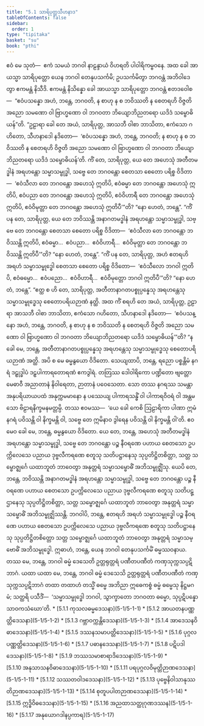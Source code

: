```yaml
---
title: "5.1 သာရိပုတ္တသီဟနာဒ"
tableOfContents: false
sidebar:
  order: 1
type: "tipitaka"
basket: "su"
book: "pthi"
---
```



<DynamicBreadcrumb />

<Division number="141" book="pthi" e="ch" v="8" p="82">

<Paragraph number="289" book="pthi">
ဧဝံ မေ သုတံ—  ဧကံ သမယံ ဘဂဝါ နာဠန္ဒာယံ ဝိဟရတိ ပါဝါရိကမ္ဗဝနေ. အထ ခေါ အာယသ္မာ သာရိပုတ္တော ယေန ဘဂဝါ တေနုပသင်္ကမိ; ဥပသင်္ကမိတွာ ဘဂဝန္တံ အဘိဝါဒေတွာ ဧကမန္တံ နိသီဒိ. ဧကမန္တံ နိသိန္နော ခေါ အာယသ္မာ သာရိပုတ္တော ဘဂဝန္တံ ဧတဒဝေါစ—  “ဧဝံပသန္နော အဟံ, ဘန္တေ, ဘဂဝတိ, န စာဟု န စ ဘဝိဿတိ န စေတရဟိ ဝိဇ္ဇတိ အညော သမဏော ဝါ ဗြာဟ္မဏော ဝါ ဘဂဝတာ ဘိယျောဘိညတရော ယဒိဒံ သမ္ဗောဓိယန်”တိ.


</Paragraph>

</Division>
<Division number="142" book="pthi" e="ch" v="8" p="82">

<Paragraph number="290" book="pthi">
“ဥဠာရာ ခေါ တေ အယံ, သာရိပုတ္တ, အာသဘီ ဝါစာ ဘာသိတာ, ဧကံသော ဂဟိတော, သီဟနာဒေါ နဒိတော—  ‘ဧဝံပသန္နော အဟံ, ဘန္တေ, ဘဂဝတိ; န စာဟု န စ ဘဝိဿတိ န စေတရဟိ ဝိဇ္ဇတိ အညော သမဏော ဝါ ဗြာဟ္မဏော ဝါ ဘဂဝတာ ဘိယျောဘိညတရော ယဒိဒံ သမ္ဗောဓိယန်’တိ. ကိံ တေ, သာရိပုတ္တ, ယေ တေ အဟေသုံ အတီတမဒ္ဓါနံ အရဟန္တော သမ္မာသမ္ဗုဒ္ဓါ, သဗ္ဗေ တေ ဘဂဝန္တော စေတသာ စေတော ပရိစ္စ ဝိဒိတာ—  ‘ဧဝံသီလာ တေ ဘဂဝန္တော အဟေသုံ ဣတိပိ, ဧဝံဓမ္မာ တေ ဘဂဝန္တော အဟေသုံ ဣတိပိ, ဧဝံပညာ တေ ဘဂဝန္တော အဟေသုံ ဣတိပိ, ဧဝံဝိဟာရီ တေ ဘဂဝန္တော အဟေသုံ ဣတိပိ, ဧဝံဝိမုတ္တာ တေ ဘဂဝန္တော အဟေသုံ ဣတိပီ’”တိ? “နော ဟေတံ, ဘန္တေ”.


</Paragraph>

<Paragraph number="291" book="pthi">
“ကိံ ပန တေ, သာရိပုတ္တ, ယေ တေ ဘဝိဿန္တိ အနာဂတမဒ္ဓါနံ အရဟန္တော သမ္မာသမ္ဗုဒ္ဓါ, သဗ္ဗေ တေ ဘဂဝန္တော စေတသာ စေတော ပရိစ္စ ဝိဒိတာ—  ‘ဧဝံသီလာ တေ ဘဂဝန္တော ဘဝိဿန္တိ ဣတိပိ, ဧဝံဓမ္မာ…  ဧဝံပညာ…  ဧဝံဝိဟာရီ…  ဧဝံဝိမုတ္တာ တေ ဘဂဝန္တော ဘဝိဿန္တိ ဣတိပီ’”တိ? “နော ဟေတံ, ဘန္တေ”.


</Paragraph>

<Paragraph number="292" book="pthi">
“ကိံ ပန တေ, သာရိပုတ္တ, အဟံ ဧတရဟိ အရဟံ သမ္မာသမ္ဗုဒ္ဓေါ စေတသာ စေတော ပရိစ္စ ဝိဒိတော—  ‘ဧဝံသီလော ဘဂဝါ ဣတိပိ, ဧဝံဓမ္မော…  ဧဝံပညော…  ဧဝံဝိဟာရီ…  ဧဝံဝိမုတ္တော ဘဂဝါ ဣတိပီ’”တိ? “နော ဟေတံ, ဘန္တေ”.


</Paragraph>

<Paragraph number="293" book="pthi">
“ဧတ္ထ စ ဟိ တေ, သာရိပုတ္တ, အတီတာနာဂတပစ္စုပ္ပန္နေသု အရဟန္တေသု သမ္မာသမ္ဗုဒ္ဓေသု စေတောပရိယဉာဏံ နတ္ထိ. အထ ကိံ စရဟိ တေ အယံ, သာရိပုတ္တ, ဥဠာရာ အာသဘီ ဝါစာ ဘာသိတာ, ဧကံသော ဂဟိတော, သီဟနာဒေါ နဒိတော—  ‘ဧဝံပသန္နော အဟံ, ဘန္တေ, ဘဂဝတိ, န စာဟု န စ ဘဝိဿတိ န စေတရဟိ ဝိဇ္ဇတိ အညော သမဏော ဝါ ဗြာဟ္မဏော ဝါ ဘဂဝတာ ဘိယျောဘိညတရော ယဒိဒံ သမ္ဗောဓိယန်’”တိ?


</Paragraph>

</Division>
<Division number="143" book="pthi" e="ch" v="8" p="83">

<Paragraph number="294" book="pthi">
“န ခေါ မေ, ဘန္တေ, အတီတာနာဂတပစ္စုပ္ပန္နေသု အရဟန္တေသု သမ္မာသမ္ဗုဒ္ဓေသု စေတောပရိယဉာဏံ အတ္ထိ. အပိ စ မေ ဓမ္မနွယော ဝိဒိတော. သေယျထာပိ, ဘန္တေ, ရညော ပစ္စန္တိမံ နဂရံ ဒဠှုဒ္ဓါပံ ဒဠှပါကာရတောရဏံ ဧကဒွါရံ. တတြဿ ဒေါဝါရိကော ပဏ္ဍိတော ဗျတ္တော မေဓာဝီ အညာတာနံ နိဝါရေတာ, ဉာတာနံ ပဝေသေတာ. သော တဿ နဂရဿ သမန္တာ အနုပရိယာယပထံ အနုက္ကမမာနော န ပဿေယျ ပါကာရသန္ဓိံ ဝါ ပါကာရဝိဝရံ ဝါ အန္တမသော ဗိဠာရနိက္ခမနမတ္တမ္ပိ. တဿ ဧဝမဿ—  ‘ယေ ခေါ ကေစိ ဩဠာရိကာ ပါဏာ ဣမံ နဂရံ ပဝိသန္တိ ဝါ နိက္ခမန္တိ ဝါ, သဗ္ဗေ တေ ဣမိနာဝ ဒွါရေန ပဝိသန္တိ ဝါ နိက္ခမန္တိ ဝါ’တိ. ဧဝမေဝ ခေါ မေ, ဘန္တေ, ဓမ္မနွယော ဝိဒိတော. ယေ တေ, ဘန္တေ, အဟေသုံ အတီတမဒ္ဓါနံ အရဟန္တော သမ္မာသမ္ဗုဒ္ဓါ, သဗ္ဗေ တေ ဘဂဝန္တော ပဉ္စ နီဝရဏေ ပဟာယ စေတသော ဥပက္ကိလေသေ ပညာယ ဒုဗ္ဗလီကရဏေ စတူသု သတိပဋ္ဌာနေသု သုပ္ပတိဋ္ဌိတစိတ္တာ, သတ္တ သမ္ဗောဇ္ဈင်္ဂေ ယထာဘူတံ ဘာဝေတွာ အနုတ္တရံ သမ္မာသမ္ဗောဓိံ အဘိသမ္ဗုဇ္ဈိံသု. ယေပိ တေ, ဘန္တေ, ဘဝိဿန္တိ အနာဂတမဒ္ဓါနံ အရဟန္တော သမ္မာသမ္ဗုဒ္ဓါ, သဗ္ဗေ တေ ဘဂဝန္တော ပဉ္စ နီဝရဏေ ပဟာယ စေတသော ဥပက္ကိလေသေ ပညာယ ဒုဗ္ဗလီကရဏေ စတူသု သတိပဋ္ဌာနေသု သုပ္ပတိဋ္ဌိတစိတ္တာ, သတ္တ သမ္ဗောဇ္ဈင်္ဂေ ယထာဘူတံ ဘာဝေတွာ အနုတ္တရံ သမ္မာသမ္ဗောဓိံ အဘိသမ္ဗုဇ္ဈိဿန္တိ. ဘဂဝါပိ, ဘန္တေ, ဧတရဟိ အရဟံ သမ္မာသမ္ဗုဒ္ဓေါ ပဉ္စ နီဝရဏေ ပဟာယ စေတသော ဥပက္ကိလေသေ ပညာယ ဒုဗ္ဗလီကရဏေ စတူသု သတိပဋ္ဌာနေသု သုပ္ပတိဋ္ဌိတစိတ္တော သတ္တ သမ္ဗောဇ္ဈင်္ဂေ ယထာဘူတံ ဘာဝေတွာ အနုတ္တရံ သမ္မာသမ္ဗောဓိံ အဘိသမ္ဗုဒ္ဓေါ.


</Paragraph>

</Division>
<Division number="144" book="pthi" e="ch" v="8" p="84">

<Paragraph number="295" book="pthi">
ဣဓာဟံ, ဘန္တေ, ယေန ဘဂဝါ တေနုပသင်္ကမိံ ဓမ္မဿဝနာယ. တဿ မေ, ဘန္တေ, ဘဂဝါ ဓမ္မံ ဒေသေတိ ဥတ္တရုတ္တရံ ပဏီတပဏီတံ ကဏှသုက္ကသပ္ပဋိဘာဂံ. ယထာ ယထာ မေ, ဘန္တေ, ဘဂဝါ ဓမ္မံ ဒေသေသိ ဥတ္တရုတ္တရံ ပဏီတပဏီတံ ကဏှသုက္ကသပ္ပဋိဘာဂံ တထာ တထာဟံ တသ္မိံ ဓမ္မေ အဘိညာ ဣဓေကစ္စံ ဓမ္မံ ဓမ္မေသု နိဋ္ဌမဂမံ; သတ္ထရိ ပသီဒိံ—  ‘သမ္မာသမ္ဗုဒ္ဓေါ ဘဂဝါ, သွာက္ခာတော ဘဂဝတာ ဓမ္မော, သုပ္ပဋိပန္နော သာဝကသံဃော’တိ.

</Paragraph>
</Division>

<TableOfContents book="pthi" section="5.1">
* [5.1.1 ကုသလဓမ္မဒေသနာ](5-1/5-1-1)
* [5.1.2 အာယတနပဏ္ဏတ္တိဒေသနာ](5-1/5-1-2)
* [5.1.3 ဂဗ္ဘာဝက္ကန္တိဒေသနာ](5-1/5-1-3)
* [5.1.4 အာဒေသနဝိဓာဒေသနာ](5-1/5-1-4)
* [5.1.5 ဒဿနသမာပတ္တိဒေသနာ](5-1/5-1-5)
* [5.1.6 ပုဂ္ဂလပဏ္ဏတ္တိဒေသနာ](5-1/5-1-6)
* [5.1.7 ပဓာနဒေသနာ](5-1/5-1-7)
* [5.1.8 ပဋိပဒါဒေသနာ](5-1/5-1-8)
* [5.1.9 ဘဿသမာစာရာဒိဒေသနာ](5-1/5-1-9)
* [5.1.10 အနုသာသနဝိဓာဒေသနာ](5-1/5-1-10)
* [5.1.11 ပရပုဂ္ဂလဝိမုတ္တိဉာဏဒေသနာ](5-1/5-1-11)
* [5.1.12 သဿတဝါဒဒေသနာ](5-1/5-1-12)
* [5.1.13 ပုဗ္ဗေနိဝါသာနုဿတိဉာဏဒေသနာ](5-1/5-1-13)
* [5.1.14 စုတူပပါတဉာဏဒေသနာ](5-1/5-1-14)
* [5.1.15 ဣဒ္ဓိဝိဓဒေသနာ](5-1/5-1-15)
* [5.1.16 အညထာသတ္ထုဂုဏဒဿန](5-1/5-1-16)
* [5.1.17 အနုယောဂဒါနပ္ပကာရ](5-1/5-1-17)
</TableOfContents>